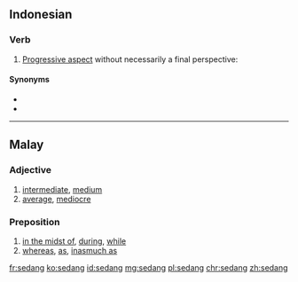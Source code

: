==Indonesian==

===Verb===
{{head|id|verb}}

# [[progressive aspect|Progressive aspect]] without necessarily a final perspective:
#: {{ux|id|Dia '''sedang''' kelaparan|She '''is''' starv'''ing''' now}}

====Synonyms====
* {{l|id|pada}}
* {{l|id|lagi}}

----

==Malay==

===Adjective===
{{ms-adj}}

# [[intermediate]], [[medium]]
# [[average]], [[mediocre]]

===Preposition===
{{head|ms|preposition}}

# [[in the midst of]], [[during]], [[while]]
# [[whereas]], [[as]], [[inasmuch as]]

[[fr:sedang]]
[[ko:sedang]]
[[id:sedang]]
[[mg:sedang]]
[[pl:sedang]]
[[chr:sedang]]
[[zh:sedang]]